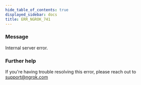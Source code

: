 ```yaml
---
hide_table_of_contents: true
displayed_sidebar: docs
title: ERR_NGROK_741
---
```


### Message

Internal server error.

<ErrorDetails />

### Further help

If you're having trouble resolving this error, please reach out to [support@ngrok.com](mailto:support@ngrok.com?subject=Help%20with%20ERR_NGROK_741)
